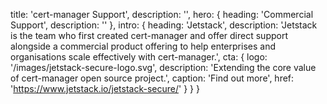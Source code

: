   title: 'cert-manager Support',
  description: '',
  hero: {
    heading: 'Commercial Support',
    description: ''
  },
  intro: {
    heading: 'Jetstack',
    description:
      'Jetstack is the team who first created cert-manager and offer direct support alongside a commercial product offering to help enterprises and organisations scale effectively with cert-manager.',
    cta: {
      logo: '/images/jetstack-secure-logo.svg',
      description:
        'Extending the core value of cert-manager open source project.',
      caption: 'Find out more',
      href: 'https://www.jetstack.io/jetstack-secure/'
    }
  }
}
